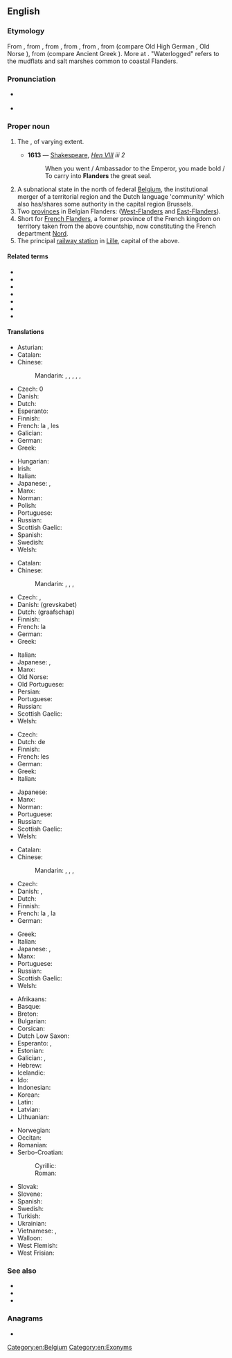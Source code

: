 ==English==
{{wikipedia|Flanders}}

===Etymology===
From {{etyl|fr|en}} {{m|fr|Flandres}}, from {{etyl|nl|en}} {{m|nl|Vlaanderen|pos=pl.}}, from {{etyl|dum|en}} {{m|dum|Vlander}}, from {{etyl|ofs|en}}, from {{etyl|gem-pro|en}} {{m|gem-pro|*flaumdra||waterlogged land}}, from {{m|gem-pro|*flaumaz||flowing, current (water)}} (compare Old High German {{m|goh|weraltfloum||transitoriness of life}}, Old Norse {{m|non|flaumr||eddy}}), from {{etyl|ine-pro|en}} {{m|ine-pro|*plow-m-||flow}} (compare Ancient Greek {{m|grc|πλῠ́μα||dishwater, washing water}}). More at {{l|en|flow}}. "Waterlogged" refers to the mudflats and salt marshes common to coastal Flanders.

===Pronunciation===
* {{a|UK}} {{IPA|/ˈflɑːn.dəz/|lang=en}}
* {{a|US}} {{IPA|/ˈflæn.dɚz/|lang=en}}

===Proper noun===
{{en-proper noun}}

# {{lb|en|historical}} The {{w|County of Flanders}}, of varying extent.
#* '''1613''' — [[Shakespeare]], ''[http://en.wikisource.org/wiki/The_Life_of_King_Henry_the_Eighth Hen VIII] iii 2''
#*: When you went / Ambassador to the Emperor, you made bold / To carry into '''Flanders''' the great seal.
# A subnational state in the north of federal [[Belgium]], the institutional merger of a territorial region and the Dutch language 'community' which also has/shares some authority in the capital region Brussels.
# Two [[province]]s in Belgian Flanders: ([[West-Flanders]] and [[East-Flanders]]).
# Short for [[French Flanders]], a former province of the French kingdom on territory taken from the above countship, now constituting the French department [[Nord]].
# The principal [[railway station]] in [[Lille]], capital of the above.

====Related terms====
* {{l|en|East-Flanders}}
* {{l|en|Flandrian}}
* {{l|en|Flemish}}
* {{l|en|French Flanders}}
* {{l|en|Imperial Flanders}}
* {{l|en|West-Flanders}}
* {{l|en|Zeelandic Flanders}}

====Translations====
{{trans-top|subnational state in the north of federal Belgium}}
* Asturian: {{t|ast|Flandes}}
* Catalan: {{t|ca|Flandes|m}}
* Chinese:
*: Mandarin: {{t+|cmn|佛蘭德|sc=Hani}}, {{t+|cmn|佛兰德|tr=Fólándé|sc=Hani}}, {{t|cmn|弗蘭德|sc=Hani}}, {{t|cmn|弗兰德|tr=Fúlándé|sc=Hani}}, {{t|cmn|法蘭德斯區|sc=Hani}}, {{t|cmn|法兰德斯区|tr=Fǎlándésī|sc=Hani}}
* Czech: {{t+|cs|Vlámsko|n}}0
* Danish: {{t+|da|Flandern}}
* Dutch: {{t+|nl|Vlaanderen|n}}
* Esperanto: {{t|eo|Flandrio}}
* Finnish: {{t+|fi|Flanderi}}
* French: la {{t+|fr|Flandre|f}}, les {{t+|fr|Flandres|f-p}}
* Galician: {{t+|gl|Flandres}}
* German: {{t+|de|Flandern|n}}
* Greek: {{t+|el|Φλάνδρα|f}}
{{trans-mid}}
* Hungarian: {{t+|hu|Flandria}}
* Irish: {{t|ga|Flóndras|m}}
* Italian: {{t|it|Fiandre}}
* Japanese: {{t|ja|フランデレン|tr=Furanderen}}, {{t|ja|フランドル|tr=Furandoru|sc=Jpan}}
* Manx: {{t|gv|Flandyryn|alt=Yn Flandyryn}}
* Norman: {{t|nrf|Fliandres|f-p}}
* Polish: {{t+|pl|Flandria|f}}
* Portuguese: {{t+|pt|Flandres|f}}
* Russian: {{t+|ru|Фла́ндрия|f}}
* Scottish Gaelic: {{t|gd|Flannras|m}}
* Spanish: {{t+|es|Flandes}}
* Swedish: {{t|sv|Flandern}}
* Welsh: {{t+|cy|Fflandrys}}
{{trans-bottom}}

{{trans-top|historical county}}
* Catalan: {{t|ca|Flandes|m}}
* Chinese:
*: Mandarin: {{t+|cmn|佛蘭德|sc=Hani}}, {{t+|cmn|佛兰德|tr=Fólándé|sc=Hani}}, {{t|cmn|弗蘭德|sc=Hani}}, {{t|cmn|弗兰德|tr=Fúlándé|sc=Hani}}
* Czech: {{t+|cs|Vlámsko|n}}, {{t|cs|Flandry|f-p}}
* Danish: (grevskabet) {{t+|da|Flandern}}
* Dutch: (graafschap) {{t+|nl|Vlaanderen|n}}
* Finnish: {{t+|fi|Flanderi}}
* French: la {{t+|fr|Flandre|f}}
* German: {{t+|de|Flandern|n}}
* Greek: {{t+|el|Φλάνδρα|f}}
{{trans-mid}}
* Italian: {{t|it|Fiandre}}
* Japanese: {{t|ja|フランドル|tr=Furandoru}}, {{t|ja|フランダース|tr=Furandāsu}}
* Manx: {{t|gv|Flandyryn|alt=Yn Flandyryn}}
* Old Norse: {{t|non|Flæmingjaland|n}}
* Old Portuguese: {{t|roa-opt|Frandes}}
* Persian: {{t|fa|فلاندر|tr=flânder}}
* Portuguese: {{t+|pt|Flandres|f}}
* Russian: {{t+|ru|Фла́ндрия|f}}
* Scottish Gaelic: {{t|gd|Flannras|m}}
* Welsh: {{t+|cy|Fflandrys}}
{{trans-bottom}}

{{trans-top|two provinces in Belgium}}
* Czech: {{t|cs|Flandry|f-p}}
* Dutch: de {{t|nl|Vlaanders|p}}
* Finnish: {{t+|fi|Flanderi}}
* French: les {{t+|fr|Flandres|f-p}}
* German: {{t+|de|Flandern|p}}
* Greek: {{t+|el|Φλάνδρα|f}}
* Italian: {{t|it|Fiandre}}
{{trans-mid}}
* Japanese: {{t|ja|フランデレン州|tr=Furanderen shū}}
* Manx: {{t|gv|Flandyryn|alt=Yn Flandyryn}}
* Norman: {{t|nrf|Fliandres|f-p}}
* Portuguese: {{t+|pt|Flandres|f}}
* Russian: {{t+|ru|Фла́ндрия|f}}
* Scottish Gaelic: {{t|gd|Flannras|m}}
* Welsh: {{t+|cy|Fflandrys}}
{{trans-bottom}}

{{trans-top|former province and region of northern France}}
* Catalan: {{t|ca|Flandes francès|m}}
* Chinese:
*: Mandarin: {{t+|cmn|佛蘭德|sc=Hani}}, {{t+|cmn|佛兰德|tr=Fólándé|sc=Hani}}, {{t|cmn|弗蘭德|sc=Hani}}, {{t|cmn|弗兰德|tr=Fúlándé|sc=Hani}}
* Czech: {{t|cs|Flandry|f-p}}
* Danish: {{t+|da|Flandern}}, {{t|da|Fransk Flandern}}
* Dutch: {{t|nl|Frans-Vlaanderen|n}}
* Finnish: {{t+|fi|Flanderi}}
* French: la {{t+|fr|Flandre|f}}, la {{t|fr|Flandre française|f}}
* German: {{t+|de|Flandern|n}}
{{trans-mid}}
* Greek: {{t+|el|Φλάνδρα|f}}
* Italian: {{t|it|Fiandre}}
* Japanese: {{t|ja|フランドル|tr=Furandoru}}, {{t|ja|フランドル・フランセーズ|tr=Furandoru furansēzu}}
* Manx: {{t|gv|Flandyryn|alt=Yn Flandyryn}}
* Portuguese: {{t+|pt|Flandres|f}}
* Russian: {{t+|ru|Фла́ндрия|f}}
* Scottish Gaelic: {{t|gd|Flannras|m}}
* Welsh: {{t+|cy|Fflandrys}}
{{trans-bottom}}

{{checktrans-top}}
* Afrikaans: {{t-check|af|Vlaandere}}
* Basque: {{t-check|eu|Flandria}}
* Breton: {{t-check|br|Flandrez}}
* Bulgarian: {{t-check|bg|Фламандия|f}}
* Corsican: {{t-check|co|Fiandria}}
* Dutch Low Saxon: {{t-check|nds-nl|Vlaonderen}}
* Esperanto: {{t-check|eo|Flandrio}}, {{t-check|eo|Flandrujo}}
* Estonian: {{t-check|et|Flandria}}
* Galician: {{t-check|gl|Flandes}}, {{t+check|gl|Flandres}}
* Hebrew: {{t-check|he|פלנדריה}}
* Icelandic: {{t-check|is|Flæmingjaland}}
* Ido: {{t-check|io|Flandria}}
* Indonesian: {{t-check|id|Flandria}}
* Korean: {{t-check|ko|플란데런|sc=Hang}}
* Latin: {{t-check|la|Flandria|f}}
* Latvian: {{t-check|lv|Flandrija}}
* Lithuanian: {{t-check|lt|Flandrija}}
{{trans-mid}}
* Norwegian: {{t-check|no|Flandern}}
* Occitan: {{t-check|oc|Flandra}}
* Romanian: {{t-check|ro|Flandra}}
* Serbo-Croatian:
*: Cyrillic: {{t-check|sh|Фландрија|sc=Cyrl}}
*: Roman: {{t+check|sh|Flandrija}}
* Slovak: {{t-check|sk|Flámsko}}
* Slovene: {{t-check|sl|Flandrija}}
* Spanish: {{t+check|es|Flandes|m}}
* Swedish: {{t-check|sv|Flandern}}
* Turkish: {{t-check|tr|Flaman Ovası}}
* Ukrainian: {{t-check|uk|Фландрія|f}}
* Vietnamese: {{t-check|vi|Flăng-drơ}}, {{t-check|vi|xứ Flăng-drơ}}
* Walloon: {{t-check|wa|Flande}}
* West Flemish: {{t-check|vls|Vloandern}}
* West Frisian: {{t-check|fy|Flaanderen}}
{{trans-bottom}}

===See also===
* {{l|en|Belgium}}
* {{l|en|Brussels}}
* {{l|en|Wallonia}}

===Anagrams===
* {{anagrams|en|Ferlands|Fernalds|snarfled}}

[[Category:en:Belgium]]
[[Category:en:Exonyms]]
